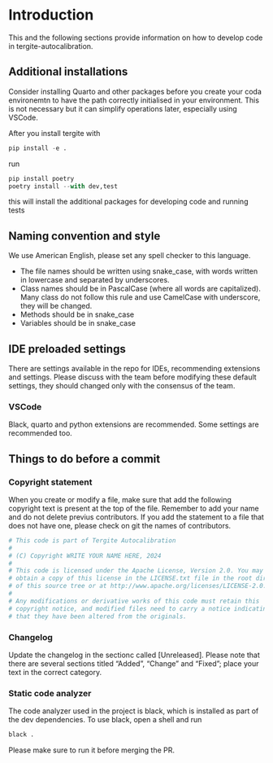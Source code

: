 # Introduction
This and the following sections provide information on how to develop code in tergite-autocalibration. 

## Additional installations
Consider installing Quarto and other packages before you create your coda environemtn to have the path correctly initialised in your environment. This is not necessary but it can simplify operations later, especially using VSCode.

After you install tergite with
```python
pip install -e .
```

run 
```python
pip install poetry
poetry install --with dev,test
```

this will install the additional packages for developing code and running tests

## Naming convention and style
We use American English, please set any spell checker to this language.

- The file names should be written using snake_case, with words written in lowercase and separated by underscores. 
- Class names should be in PascalCase (where all words are capitalized). Many class do not follow this rule and use CamelCase with underscore, they will be changed.
- Methods should be in snake_case
- Variables should be in snake_case 

## IDE preloaded settings
There are settings available in the repo for IDEs, recommending extensions and settings. Please discuss with the team before modifying these default settings, they should changed only with the consensus of the team. 

### VSCode
Black, quarto and python extensions are recommended. Some settings are recommended too.

## Things to do before a commit
### Copyright statement
When you create or modify a file, make sure that add the following copyright text is present at the top of the file.
Remember to add your name and do not delete previus contributors. If you add the statement to a file that does not have one, please check on git the names of contributors.
```python
# This code is part of Tergite Autocalibration
#
# (C) Copyright WRITE YOUR NAME HERE, 2024
#
# This code is licensed under the Apache License, Version 2.0. You may
# obtain a copy of this license in the LICENSE.txt file in the root directory
# of this source tree or at http://www.apache.org/licenses/LICENSE-2.0.
#
# Any modifications or derivative works of this code must retain this
# copyright notice, and modified files need to carry a notice indicating
# that they have been altered from the originals.
``` 
### Changelog
Update the changelog in the sectionc called [Unreleased]. Please note that there are several sections titled "Added", "Change" and "Fixed"; place your text in the correct category. 

### Static code analyzer
The code analyzer used in the project is black, which is installed as part of the dev dependencies.
To use black, open a shell and run
```python
black .
```
Please make sure to run it before merging the PR.